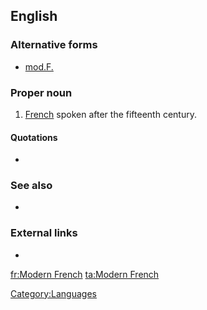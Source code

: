 ==English==

===Alternative forms===
* [[mod.F.]] {{qualifier|[[abbreviation]] used chiefly in [[lexicography]]}}

===Proper noun===
{{en-proper noun|head=[[modern|Modern]] [[French]]}}

# [[French]] spoken after the fifteenth century.

====Quotations====
* {{seeCites}}

===See also===
* {{pedialite}}

===External links===
* {{ethnologue|code=fra}}

[[Category:Languages]]

[[fr:Modern French]]
[[ta:Modern French]]